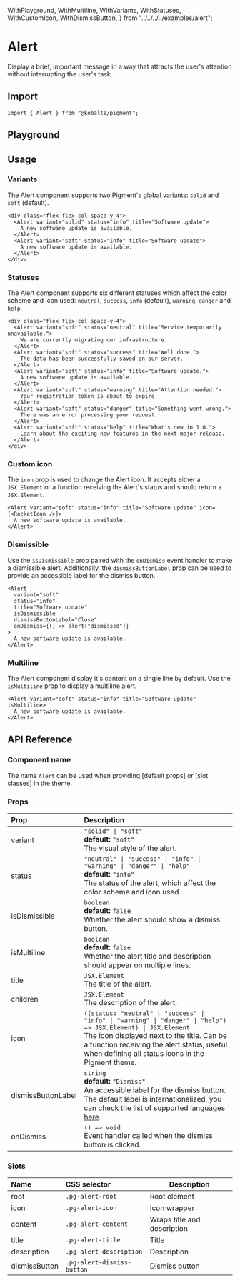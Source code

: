   WithPlayground,
  WithMultiline,
  WithVariants,
  WithStatuses,
  WithCustomIcon,
  WithDismissButton,
} from "../../../../examples/alert";

# Alert

Display a brief, important message in a way that attracts the user's attention without interrupting the user's task.

## Import

```tsx
import { Alert } from "@kobalte/pigment";
```

## Playground

<WithPlayground />

## Usage

### Variants

The Alert component supports two Pigment's global variants: `solid` and `soft` (default).

<Preview isCentered={false}>
  <WithVariants />
</Preview>

```tsx
<div class="flex flex-col space-y-4">
  <Alert variant="solid" status="info" title="Software update">
    A new software update is available.
  </Alert>
  <Alert variant="soft" status="info" title="Software update">
    A new software update is available.
  </Alert>
</div>
```

### Statuses

The Alert component supports six different statuses which affect the color scheme and icon used: `neutral`, `success`, `info` (default), `warning`, `danger` and `help`.

<Preview isCentered={false}>
  <WithStatuses />
</Preview>

```tsx
<div class="flex flex-col space-y-4">
  <Alert variant="soft" status="neutral" title="Service temporarily unavailable.">
    We are currently migrating our infrastructure.
  </Alert>
  <Alert variant="soft" status="success" title="Well done.">
    The data has been successfully saved on our server.
  </Alert>
  <Alert variant="soft" status="info" title="Software update.">
    A new software update is available.
  </Alert>
  <Alert variant="soft" status="warning" title="Attention needed.">
    Your registration token is about to expire.
  </Alert>
  <Alert variant="soft" status="danger" title="Something went wrong.">
    There was an error processing your request.
  </Alert>
  <Alert variant="soft" status="help" title="What's new in 1.0.">
    Learn about the exciting new features in the next major release.
  </Alert>
</div>
```

### Custom icon

The `icon` prop is used to change the Alert icon. It accepts either a `JSX.Element` or a function receiving the Alert's status and should return a `JSX.Element`.

<Preview isCentered={false}>
  <WithCustomIcon />
</Preview>

```tsx
<Alert variant="soft" status="info" title="Software update" icon={<RocketIcon />}>
  A new software update is available.
</Alert>
```

### Dismissible

Use the `isDismissible` prop paired with the `onDismiss` event handler to make a dismissible alert. Additionally, the `dismissButtonLabel` prop can be used to provide an accessible label for the dismiss button.

<Preview isCentered={false}>
  <WithDismissButton />
</Preview>

```tsx
<Alert
  variant="soft"
  status="info"
  title="Software update"
  isDismissible
  dismissButtonLabel="Close"
  onDismiss={() => alert("dismissed")}
>
  A new software update is available.
</Alert>
```

### Multiline

The Alert component display it's content on a single line by default. Use the `isMultiline` prop to display a multiline alert.

<Preview isCentered={false}>
  <WithMultiline />
</Preview>

```tsx
<Alert variant="soft" status="info" title="Software update" isMultiline>
  A new software update is available.
</Alert>
```

## API Reference

### Component name

The name `Alert` can be used when providing [default props] or [slot classes] in the theme.

### Props

| Prop               | Description                                                                                                                                                                                                                                                                    |
| :----------------- | :----------------------------------------------------------------------------------------------------------------------------------------------------------------------------------------------------------------------------------------------------------------------------- |
| variant            | `"solid" \| "soft"` <br/> **default:** `"soft"` <br/> The visual style of the alert.                                                                                                                                                                                           |
| status             | `"neutral" \| "success" \| "info" \| "warning" \| "danger" \| "help"` <br/> **default:** `"info"` <br/> The status of the alert, which affect the color scheme and icon used                                                                                                   |
| isDismissible      | `boolean` <br/> **default:** `false` <br/> Whether the alert should show a dismiss button.                                                                                                                                                                                     |
| isMultiline        | `boolean` <br/> **default:** `false` <br/> Whether the alert title and description should appear on multiple lines.                                                                                                                                                            |
| title              | `JSX.Element` <br/> The title of the alert.                                                                                                                                                                                                                                    |
| children           | `JSX.Element` <br/> The description of the alert.                                                                                                                                                                                                                              |
| icon               | `((status: "neutral" \| "success" \| "info" \| "warning" \| "danger" \| "help") => JSX.Element) \| JSX.Element` <br/> The icon displayed next to the title. Can be a function receiving the alert status, useful when defining all status icons in the Pigment theme.          |
| dismissButtonLabel | `string` <br/> **default:** `"Dismiss"` <br/> An accessible label for the dismiss button. The default label is internationalized, you can check the list of supported languages [here](https://github.com/kobaltedev/kobalte/blob/main/packages/core/src/i18n/common.intl.ts). |
| onDismiss          | `() => void` <br/> Event handler called when the dismiss button is clicked.                                                                                                                                                                                                    |

### Slots

| Name          | CSS selector               | Description                 |
| :------------ | :------------------------- | --------------------------- |
| root          | `.pg-alert-root`           | Root element                |
| icon          | `.pg-alert-icon`           | Icon wrapper                |
| content       | `.pg-alert-content`        | Wraps title and description |
| title         | `.pg-alert-title`          | Title                       |
| description   | `.pg-alert-description`    | Description                 |
| dismissButton | `.pg-alert-dismiss-button` | Dismiss button              |
